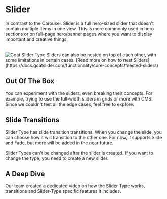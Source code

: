 

# Slider

In contrast to the Carousel. Slider is a full hero-sized slider that doesn't contain multiple items in one view. This is more commonly used in hero sections or on full-page hero/banner pages where you want to display important and creative things.

<br /> 
<Image 
    src="/mdx/slider-type.png" 
    alt="Goat Slider Type" 
    width={800} 
    height={400} 
/>

<Callout>
    Sliders can also be nested on top of each other, with some limitations in certain cases. [Read more on how to nest Sliders](https://docs.goatslider.com/functionality/core-concepts#nested-sliders)
</Callout>

## Out Of The Box
You can experiment with the sliders, even breaking their concepts. For example, trying to use the full-width sliders in grids or more with CMS. Since we couldn't test all the edge cases, feel free to explore.

## Slide Transitions
Slider Type has slide transition transitions. When you change the slide, you can choose how it will transition to the other one. For now, it supports Slide and Fade, but more will be added in the near future.

<Callout>
    Slider Types can't be changed after the slider is created. If you want to change the type, you need to create a new slider.
</Callout>


## A Deep Dive
Our team created a dedicated video on how the Slider Type works, transitions and Slider-Type specific features it includes.

<YouTubeEmbed url="https://www.youtube.com/embed/sWRUzxINCoA?si=h-Cr9oGrFP317PQH" title="" />